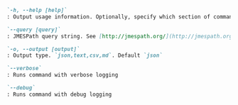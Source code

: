 ```md defintion-list
`-h, --help [help]`
: Output usage information. Optionally, specify which section of command's help you want to see. Allowed values are `options`, `examples`, `remarks`, `response`, `full`. Default is `full`.

`--query [query]`
: JMESPath query string. See [http://jmespath.org/](http://jmespath.org/) for more information and examples

`-o, --output [output]`
: Output type. `json,text,csv,md`. Default `json`

`--verbose`
: Runs command with verbose logging

`--debug`
: Runs command with debug logging
```